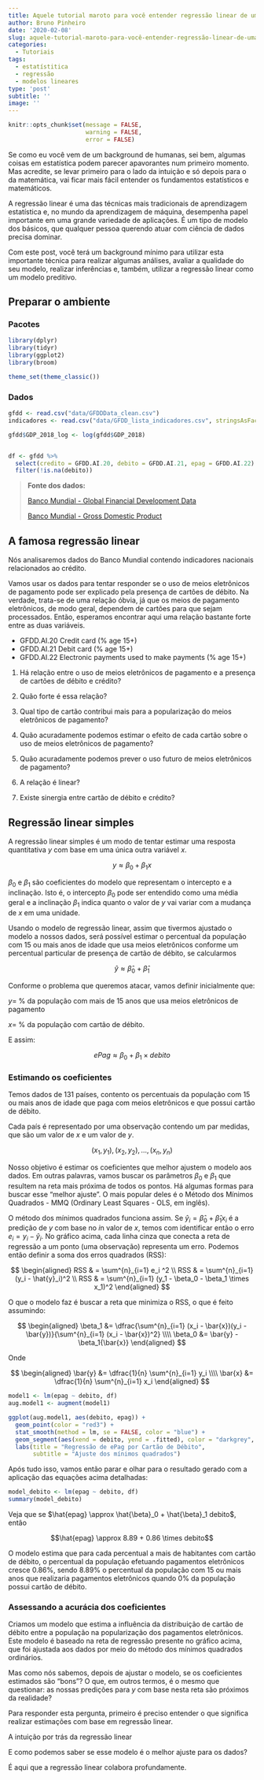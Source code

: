 ```yaml
---
title: Aquele tutorial maroto para você entender regressão linear de uma vez por todas
author: Bruno Pinheiro
date: '2020-02-08'
slug: aquele-tutorial-maroto-para-você-entender-regressão-linear-de-uma-vez-por-todas
categories:
  - Tutoriais
tags:
  - estatístitica
  - regressão
  - modelos lineares
type: 'post'
subtitle: ''
image: ''
---
```


```r
knitr::opts_chunk$set(message = FALSE,
                      warning = FALSE, 
                      error = FALSE)
```


Se como eu você vem de um background de humanas, sei bem, algumas coisas em estatística podem parecer apavorantes num primeiro momento. Mas acredite, se levar primeiro para o lado da intuição e só depois para o da matemática, vai ficar mais fácil entender os fundamentos estatísticos e matemáticos.

A regressão linear é uma das técnicas mais tradicionais de aprendizagem estatística e, no mundo da aprendizagem de máquina, desempenha papel importante em uma grande variedade de aplicações. É um tipo de modelo dos básicos, que qualquer pessoa querendo atuar com ciência de dados precisa dominar.

Com este post, você terá um background mínimo para utilizar esta importante técnica para realizar algumas análises, avaliar a qualidade do seu modelo, realizar inferências e, também, utilizar a regressão linear como um modelo preditivo.

## Preparar o ambiente

### Pacotes

```r
library(dplyr)
library(tidyr)
library(ggplot2)
library(broom)

theme_set(theme_classic())
```

### Dados

```r
gfdd <- read.csv("data/GFDDData_clean.csv")
indicadores <- read.csv("data/GFDD_lista_indicadores.csv", stringsAsFactors = FALSE)

gfdd$GDP_2018_log <- log(gfdd$GDP_2018)


df <- gfdd %>% 
  select(credito = GFDD.AI.20, debito = GFDD.AI.21, epag = GFDD.AI.22) %>% 
  filter(!is.na(debito))
```

> __Fonte dos dados:__
>
> [Banco Mundial - Global Financial Development Data](https://datacatalog.worldbank.org/dataset/global-financial-development)
>
> [Banco Mundial - Gross Domestic Product](https://datacatalog.worldbank.org/dataset/gdp)


## A famosa regressão linear


Nós analisaremos dados do Banco Mundial contendo indicadores nacionais relacionados ao crédito.

Vamos usar os dados para tentar responder se o uso de meios eletrônicos de pagamento pode ser explicado pela presença de cartões de débito. Na verdade, trata-se de uma relação óbvia, já que os meios de pagamento eletrônicos, de modo geral, dependem de cartões para que sejam processados. Então, esperamos encontrar aqui uma relação bastante forte entre as duas variáveis.

* GFDD.AI.20	Credit card (% age 15+)
* GFDD.AI.21	Debit card (% age 15+)
* GFDD.AI.22	Electronic payments used to make payments (% age 15+)

1. Há relação entre o uso de meios eletrônicos de pagamento e a presença de cartões de débito e crédito?

2. Quão forte é essa relação?

3. Qual tipo de cartão contribui mais para a popularização do meios eletrônicos de pagamento?

4. Quão acuradamente podemos estimar o efeito de cada cartão sobre o uso de meios eletrônicos de pagamento?

5. Quão acuradamente podemos prever o uso futuro de meios eletrônicos de pagamento?

6. A relação é linear?

7. Existe sinergia entre cartão de débito e crédito?

## Regressão linear simples

A regressão linear simples é um modo de tentar estimar uma resposta quantitativa $y$ com base em uma única outra variável $x$.

$$y \approx \beta_0 + \beta_1x$$

$\beta_0$ e $\beta_1$ são coeficientes do modelo que representam o intercepto e a inclinação. Isto é, o intercepto $\beta_0$ pode ser entendido como uma média geral e a inclinação $\beta_1$ indica quanto o valor de $y$ vai variar com a mudança de $x$ em uma unidade.

Usando o modelo de regressão linear, assim que tivermos ajustado o modelo a nossos dados, será possível estimar o percentual da população com 15 ou mais anos de idade que usa meios eletrônicos conforme um percentual particular de presença de cartão de débito, se calcularmos

$$\hat{y} \approx \hat{\beta}_0 + \hat{\beta}_1$$

Conforme o problema que queremos atacar, vamos definir inicialmente que:

$y =$ % da população com mais de 15 anos que usa meios eletrônicos de pagamento

$x =$ % da população com cartão de débito.

E assim:

$$ePag \approx \beta_0 + \beta_1 \times debito$$

### Estimando os coeficientes

Temos dados de 131 países, contento os percentuais da população com 15 ou mais anos de idade que paga com meios eletrônicos e que possui cartão de débito.

Cada país é representado por uma observação contendo um par medidas, que são um valor de $x$ e um valor de $y$.

$$(x_1, y_1), (x_2, y_2), \ldots, (x_n, y_n)$$

Nosso objetivo é estimar os coeficientes que melhor ajustem o modelo aos dados. Em outras palavras, vamos buscar os parâmetros $\beta_0$ e $\beta_1$ que resultem na reta mais próxima de todos os pontos. Há algumas formas para buscar esse "melhor ajuste". O mais popular deles é o Método dos Mínimos Quadrados - MMQ (Ordinary Least Squares - OLS, em inglês).

O método dos mínimos quadrados funciona assim. Se $\hat{y}_i = \hat{\beta}_0 + \hat{\beta}_1 x_i$ é a predição de $y$ com base no $i$n valor de $x$, temos com identificar então o erro $e_i = y_i - \hat{y}_i$. No gráfico acima, cada linha cinza que conecta a reta de regressão a um ponto (uma observação) representa um erro. Podemos então definir a soma dos erros quadrados (RSS):

$$
\begin{aligned}
  RSS & = \sum^{n}_{i=1} e_i ^2 \\
  RSS & = \sum^{n}_{i=1} (y_i - \hat{y}_i)^2 \\
  RSS & = \sum^{n}_{i=1} (y_1 - \beta_0 - \beta_1 \times x_1)^2
\end{aligned}
$$

O que o modelo faz é buscar a reta que minimiza o RSS, o que é feito assumindo:

$$
\begin{aligned}
\beta_1 &= \dfrac{\sum^{n}_{i=1} (x_i - \bar{x})(y_i - \bar{y})}{\sum^{n}_{i=1} (x_i - \bar{x})^2} \\\\
\beta_0 &= \bar{y} - \beta_1{\bar{x}}
\end{aligned}
$$

Onde 

$$
\begin{aligned}
\bar{y} &= \dfrac{1}{n} \sum^{n}_{i=1} y_i \\\\
\bar{x} &= \dfrac{1}{n} \sum^{n}_{i=1} x_i
\end{aligned}
$$

```r
model1 <- lm(epag ~ debito, df)
aug.model1 <- augment(model1)

ggplot(aug.model1, aes(debito, epag)) +
  geom_point(color = "red3") +
  stat_smooth(method = lm, se = FALSE, color = "blue") +
  geom_segment(aes(xend = debito, yend = .fitted), color = "darkgrey", size = 0.3) +
  labs(title = "Regressão de ePag por Cartão de Débito",
       subtitle = "Ajuste dos mínimos quadrados")
```

Após tudo isso, vamos então parar e olhar para o resultado gerado com a aplicação das equações acima detalhadas:

```r
model_debito <- lm(epag ~ debito, df)
summary(model_debito)
```

Veja que se $\hat{epag} \approx \hat{\beta}_0 + \hat{\beta}_1 debito$, então

$$\hat{epag} \approx 8.89 + 0.86 \times debito$$

O modelo estima que para cada percentual a mais de habitantes com cartão de débito, o percentual da população efetuando pagamentos eletrônicos cresce 0.86%, sendo 8.89% o percentual da população com 15 ou mais anos que realizaria pagamentos eletrônicos quando
0% da população possui cartão de débito.

### Assessando a acurácia dos coeficientes

Criamos um modelo que estima a influência da distribuição de cartão de débito entre a população na popularização dos pagamentos eletrônicos. Este modelo é baseado na reta de regressão presente no gráfico acima, que foi ajustada aos dados por meio do método dos mínimos quadrados ordinários.

Mas como nós sabemos, depois de ajustar o modelo, se os coeficientes estimados são "bons"? O que, em outros termos, é o mesmo que questionar: as nossas predições para $y$ com base nesta reta são próximos da realidade?

Para responder esta pergunta, primeiro é preciso entender o que significa realizar estimações com base em regressão linear.






A intuição por trás da regressão linear

E como podemos saber se esse modelo é o melhor ajuste para os dados?

É aqui que a regressão linear colabora profundamente. 